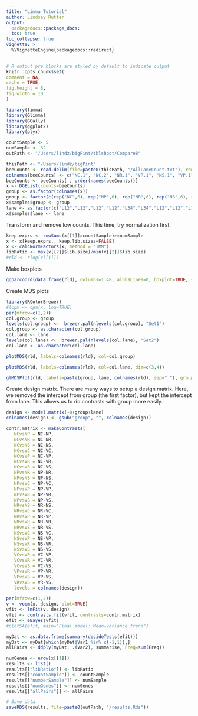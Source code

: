 ```yaml
---
title: "Limma Tutorial"
author: Lindsay Rutter
output:
  packagedocs::package_docs:
  toc: true
toc_collapse: true
vignette: >
  %\VignetteEngine{packagedocs::redirect}
---
```

  
  <meta http-equiv="content-type" content="text/html;charset=utf-8" />
  
  ```r
# R output pre blocks are styled by default to indicate output
knitr::opts_chunk$set(
  comment = NA,
  cache = TRUE,
  fig.height = 8,
  fig.width = 10
)
```

```r
library(limma)
library(Glimma)
library(GGally)
library(ggplot2)
library(plyr)

countSample <- 5
numSample <- 32
outPath <- "/Users/lindz/bigPint/tblshoot/Compare8"

thisPath <- "/Users/lindz/bigPint"
beeCounts <- read.delim(file=paste0(thisPath, "/AllLaneCount.txt"), row.names=1, stringsAsFactors = FALSE)
colnames(beeCounts) <- c("NC.1", "NC.2", "NR.1", "VR.1", "NS.1", "VP.1", "NS.2", "VR.2", "NP.1", "VP.2", "VC.1", "NP.2", "VP.3", "NP.3", "VS.1", "VS.2", "VC.2", "NC.3", "VP.4", "NC.4", "NR.2", "VC.3", "VC.4", "NP.4", "VR.3", "NC.5", "VS.3", "NP.5", "VC.5", "VS.4", "NS.3", "VS.5", "VP.5", "NR.3", "NR.4", "VC.6", "NS.4", "NC.6", "NP.6", "VR.4", "NR.5", "NR.6", "NS.5", "VP.6", "NS.6", "VR.5", "VR.6", "VS.6")
beeCounts <- beeCounts[ , order(names(beeCounts))]
x <- DGEList(counts=beeCounts)
group <- as.factor(colnames(x))
group <- factor(c(rep("NC",6), rep("NP",6), rep("NR",6), rep("NS",6), rep("VC",6), rep("VP",6), rep("VR",6), rep("VS",6)))
x$samples$group <- group
lane <- as.factor(c("L12","L12","L12","L12","L34","L34","L12","L12","L12","L12","L34","L34","L12","L12","L34","L34","L34","L34","L12","L12","L34","L34","L34","L34","L12","L12","L12","L12","L34","L34","L12","L12","L12","L12","L34","L34","L12","L12","L34","L34","L34","L34","L12","L12","L34","L34","L34","L34"))
x$samples$lane <- lane
```

Transform and remove low counts. This time, try normalization first.
```r
keep.exprs <- rowSums(x[[1]]>countSample)>=numSample
x <- x[keep.exprs,, keep.lib.sizes=FALSE]
x <- calcNormFactors(x, method = "TMM")
libRatio <- max(x[[2]]$lib.size)/min(x[[2]]$lib.size)
#rld <- rlog(x[[1]])
```

Make boxplots
```r
ggparcoord(data.frame(rld), columns=1:48, alphaLines=0, boxplot=TRUE, scale="globalminmax") + coord_flip()
```

Create MDS plots
```r
library(RColorBrewer)
#lcpm <- cpm(x, log=TRUE)
par(mfrow=c(1,2))
col.group <- group
levels(col.group) <-  brewer.pal(nlevels(col.group), "Set1")
col.group <- as.character(col.group)
col.lane <- lane
levels(col.lane) <-  brewer.pal(nlevels(col.lane), "Set2")
col.lane <- as.character(col.lane)
```

```r
plotMDS(rld, labels=colnames(rld), col=col.group)
```

```r
plotMDS(rld, labels=colnames(rld), col=col.lane, dim=c(3,4))
```

```r
glMDSPlot(rld, labels=paste(group, lane, colnames(rld), sep="_"), groups=x$samples[,c(1,4)], launch=FALSE)
```

Create design matrix. There are many ways to setup a design matrix. Here, we removed the intercept from group (the first factor), but kept the intercept from lane. This allows us to do contrasts with group more easily.
```r
design <- model.matrix(~0+group+lane)
colnames(design) <- gsub("group", "", colnames(design))

contr.matrix <- makeContrasts(
   NCvsNP = NC-NP,
   NCvsNR = NC-NR,
   NCvsNS = NC-NS,
   NCvsVC = NC-VC,
   NCvsVP = NC-VP,
   NCvsVR = NC-VR,
   NCvsVS = NC-VS,
   NPvsNR = NP-NR,
   NPvsNS = NP-NS,
   NPvsVC = NP-VC,
   NPvsVP = NP-VP,
   NPvsVR = NP-VR,
   NPvsVS = NP-VS,
   NRvsNS = NR-NS,
   NRvsVC = NR-VC,
   NRvsVP = NR-VP,
   NRvsVR = NR-VR,
   NRvsVS = NR-VS,
   NSvsVC = NS-VC,
   NSvsVP = NS-VP,
   NSvsVR = NS-VR,
   NSvsVS = NS-VS,
   VCvsVP = VC-VP,
   VCvsVR = VC-VR,
   VCvsVS = VC-VS,
   VPvsVR = VP-VR,
   VPvsVS = VP-VS,
   VRvsVS = VR-VS,
   levels = colnames(design))
```

```r
par(mfrow=c(1,2))
v <- voom(x, design, plot=TRUE)
vfit <- lmFit(v, design)
vfit <- contrasts.fit(vfit, contrasts=contr.matrix)
efit <- eBayes(vfit)
#plotSA(efit, main="Final model: Mean−variance trend")
```

```r
myDat <- as.data.frame(summary(decideTests(efit)))
myDat <- myDat[which(myDat$Var1 %in% c(-1,1)),]
allPairs <- ddply(myDat, .(Var2), summarise, Freq=sum(Freq))
```

```r
numGenes <- nrow(x[[1]])
results <- list()
results[["libRatio"]] <- libRatio
results[["countSample"]] <- countSample
results[["numberSample"]] <- numSample
results[["numGenes"]] <- numGenes
results[["allPairs"]] <- allPairs
```

```r
# Save data
saveRDS(results, file=paste0(outPath, "/results.Rds"))
```
